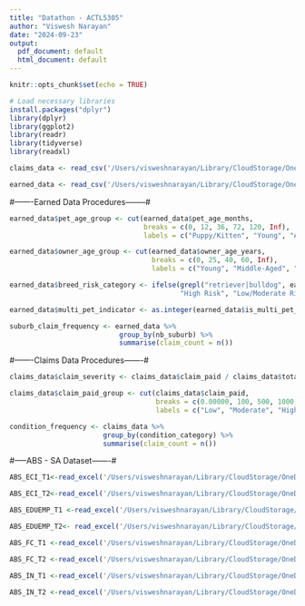 ```yaml
---
title: "Datathon - ACTL5305"
author: "Viswesh Narayan"
date: "2024-09-23"
output:
  pdf_document: default
  html_document: default
---
```


```r
knitr::opts_chunk$set(echo = TRUE)
```


```r
# Load necessary libraries
install.packages("dplyr")
library(dplyr)
library(ggplot2)
library(readr)
library(tidyverse)
library(readxl)

```

```r

claims_data <- read_csv('/Users/visweshnarayan/Library/CloudStorage/OneDrive-UNSW/UNSW COURSE MATERIAL T3 2024/ACTL5305/Datathon/Assignment Data Download (Confidential Insurance Data)-20240921/UNSW_claims_data.csv', col_names = TRUE)

earned_data <- read_csv('/Users/visweshnarayan/Library/CloudStorage/OneDrive-UNSW/UNSW COURSE MATERIAL T3 2024/ACTL5305/Datathon/Assignment Data Download (Confidential Insurance Data)-20240921/UNSW_earned_data.csv', col_names = TRUE)


```

#-------Earned Data Procedures--------#
```r

earned_data$pet_age_group <- cut(earned_data$pet_age_months, 
                                 breaks = c(0, 12, 36, 72, 120, Inf), 
                                 labels = c("Puppy/Kitten", "Young", "Adult", "Senior", "Very Senior"))

```


```r

earned_data$owner_age_group <- cut(earned_data$owner_age_years, 
                                   breaks = c(0, 25, 40, 60, Inf), 
                                   labels = c("Young", "Middle-Aged", "Senior", "Elderly"))

```


```r

earned_data$breed_risk_category <- ifelse(grepl("retriever|bulldog", earned_data$nb_breed_name_unique, ignore.case = TRUE), 
                                          "High Risk", "Low/Moderate Risk")

earned_data$multi_pet_indicator <- as.integer(earned_data$is_multi_pet_plan)


```



```r

suburb_claim_frequency <- earned_data %>% 
                           group_by(nb_suburb) %>% 
                           summarise(claim_count = n())

```

#-------Claims Data Procedures-------#

```r
claims_data$claim_severity <- claims_data$claim_paid / claims_data$total_claim_amount

claims_data$claim_paid_group <- cut(claims_data$claim_paid, 
                                    breaks = c(0.00000, 100, 500, 1000, Inf), 
                                    labels = c("Low", "Moderate", "High", "Very High"))


```

```r

condition_frequency <- claims_data %>% 
                       group_by(condition_category) %>% 
                       summarise(claim_count = n())


```


#-----ABS - SA Dataset-------#

```r
ABS_ECI_T1<-read_excel('/Users/visweshnarayan/Library/CloudStorage/OneDrive-UNSW/UNSW COURSE MATERIAL T3 2024/ACTL5305/Datathon/External Datasets-20240921/ABS_SA_Data/ECONOMYANDINDUSTRY.xlsx', sheet = "Table 1")

ABS_ECI_T2<-read_excel('/Users/visweshnarayan/Library/CloudStorage/OneDrive-UNSW/UNSW COURSE MATERIAL T3 2024/ACTL5305/Datathon/External Datasets-20240921/ABS_SA_Data/ECONOMYANDINDUSTRY.xlsx', sheet = "Table 2")
```


```r
ABS_EDUEMP_T1 <-read_excel('/Users/visweshnarayan/Library/CloudStorage/OneDrive-UNSW/UNSW COURSE MATERIAL T3 2024/ACTL5305/Datathon/External Datasets-20240921/ABS_SA_Data/EDUCATIONANDEMPLOYMENT_SA2-4.xlsx', sheet = "Table 1")

ABS_EDUEMP_T2<- read_excel('/Users/visweshnarayan/Library/CloudStorage/OneDrive-UNSW/UNSW COURSE MATERIAL T3 2024/ACTL5305/Datathon/External Datasets-20240921/ABS_SA_Data/EDUCATIONANDEMPLOYMENT_SA2-4.xlsx', sheet = "Table 2")


```


```r


ABS_FC_T1 <-read_excel('/Users/visweshnarayan/Library/CloudStorage/OneDrive-UNSW/UNSW COURSE MATERIAL T3 2024/ACTL5305/Datathon/External Datasets-20240921/ABS_SA_Data/FAMILYANDCOMMUNITY_SA2-4.xlsx', sheet = "Table 1")

ABS_FC_T2 <-read_excel('/Users/visweshnarayan/Library/CloudStorage/OneDrive-UNSW/UNSW COURSE MATERIAL T3 2024/ACTL5305/Datathon/External Datasets-20240921/ABS_SA_Data/FAMILYANDCOMMUNITY_SA2-4.xlsx', sheet = "Table 2")
```
```r
ABS_IN_T1 <-read_excel('/Users/visweshnarayan/Library/CloudStorage/OneDrive-UNSW/UNSW COURSE MATERIAL T3 2024/ACTL5305/Datathon/External Datasets-20240921/ABS_SA_Data/INCOME_SA2-4.xlsx', sheet = "Table 1")

ABS_IN_T2 <-read_excel('/Users/visweshnarayan/Library/CloudStorage/OneDrive-UNSW/UNSW COURSE MATERIAL T3 2024/ACTL5305/Datathon/External Datasets-20240921/ABS_SA_Data/INCOME_SA2-4.xlsx', sheet = "Table 2")


```


